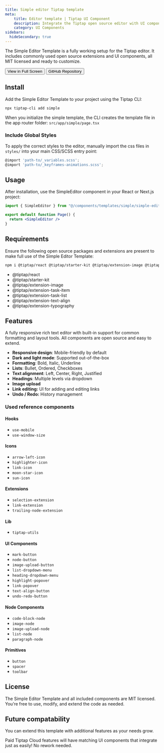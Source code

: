 ```yaml
---
title: Simple editor Tiptap template
meta:
    title: Editor template | Tiptap UI Component
    description: Integrate the Tiptap open source editor with UI components and open source extensions. More in the docs.
    category: UI Components
sidebars:
  hideSecondary: true
---
```



The Simple Editor Template is a fully working setup for the Tiptap editor. It includes commonly used open source extensions and UI components, all MIT licensed and ready to customize.

<CodeDemo isLarge src="https://template.tiptap.dev/preview/templates/simple" />

<div className="flex items-center gap-4 mt-8">
    <Button variant="primary" size="medium">
        <Link href="http://template.tiptap.dev/preview/templates/simple" className="flex items-center justify-center gap-2">
            View in Full Screen
            <ArrowRightIcon className="size-3.5" />
        </Link>
    </Button>
    <Button variant="secondary" size="medium">
        <Link href="https://github.com/ueberdosis/tiptap-templates/tree/main/templates" className="flex items-center justify-center gap-2">
            GitHub Repository
        </Link>
    </Button>
</div>

## Install
Add the Simple Editor Template to your project using the Tiptap CLI:

```bash
npx tiptap-cli add simple
```
When you initialize the simple template, the CLI creates the template file in the app router folder: `src/app/simple/page.tsx`

### Include Global Styles
To apply the correct styles to the editor, manually import the css files in `styles/` into your main CSS/SCSS entry point:
```jsx
@import 'path-to/_variables.scss';
@import 'path-to/_keyframes-animations.scss';
```


## Usage

After installation, use the SimpleEditor component in your React or Next.js project:

```jsx
import { SimpleEditor } from "@/components/templates/simple/simple-editor"

export default function Page() {
  return <SimpleEditor />
}
```

## Requirements
Ensure the following open source packages and extensions are present to make full use of the Simple Editor Template:

```bash
npm i @tiptap/react @tiptap/starter-kit @tiptap/extension-image @tiptap/extension-task-item @tiptap/extension-task-list @tiptap/extension-text-align @tiptap/extension-typography
```

- @tiptap/react
- @tiptap/starter-kit
- @tiptap/extension-image
- @tiptap/extension-task-item
- @tiptap/extension-task-list
- @tiptap/extension-text-align
- @tiptap/extension-typography


## Features

A fully responsive rich text editor with built-in support for common formatting and layout tools. All components are open source and easy to extend.

- **Responsive design**: Mobile-friendly by default
- **Dark and light mode**: Supported out-of-the-box
- **Formatting**: Bold, Italic, Underline
- **Lists**: Bullet, Ordered, Checkboxes
- **Text alignment**: Left, Center, Right, Justified
- **Headings**: Multiple levels via dropdown
- **Image upload**
- **Link editing:** UI for adding and editing links
- **Undo / Redo:** History management


### Used reference components

#### Hooks
- `use-mobile`
- `use-window-size`

#### Icons
- `arrow-left-icon`
- `highlighter-icon`
- `link-icon`
- `moon-star-icon`
- `sun-icon`

#### Extensions
- `selection-extension`
- `link-extension`
- `trailing-node-extension`

#### Lib
- `tiptap-utils`

#### UI Components
- `mark-button`
- `node-button`
- `image-upload-button`
- `list-dropdown-menu`
- `heading-dropdown-menu`
- `highlight-popover`
- `link-popover`
- `text-align-button`
- `undo-redo-button`

#### Node Components
- `code-block-node`
- `image-node`
- `image-upload-node`
- `list-node`
- `paragraph-node`

#### Primitives
- `button`
- `spacer`
- `toolbar`


## License
The Simple Editor Template and all included components are MIT licensed. You’re free to use, modify, and extend the code as needed.

## Future compatability
You can extend this template with additional features as your needs grow.

Paid Tiptap Cloud features will have matching UI components that integrate just as easily! No rework needed.